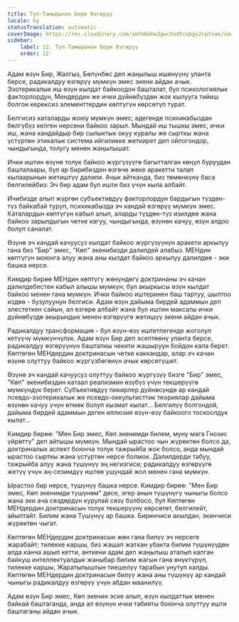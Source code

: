 ```yaml
---
title: Түп-Тамырынан Бери Өзгөрүү
locale: ky
statusTranslation: automatic
coverImage: https://res.cloudinary.com/xmfm6mhw3gwctndtcubgx2rptnae/image/upload/v1740468922/small_cover_tratado_de_psicologia_revolucionaria_a4c0dca4e0.webp
sidebar:
    label: 12. Түп-Тамырынан Бери Өзгөрүү
    order: 12
---
```

Адам өзүн Бир, Жалгыз, Бөлүнбөс деп жаңылыш ишенүүнү уланта берсе, радикалдуу өзгөрүү мүмкүн эмес экени айдан ачык. Эзотерикалык иш өзүн кылдат байкоодон башталат, бул психологиялык факторлордун, Мендердин же ички дүйнөбүздөн жок кылууга тийиш болгон керексиз элементтердин көптүгүн көрсөтүп турат.

Белгисиз каталарды жоюу мүмкүн эмес; адегенде психикабыздан бөлгүбүз келген нерсени байкоо зарыл. Мындай иш тышкы эмес, ички иш, жана кандайдыр бир сылыктык окуу куралы же сырткы жана үстүртөн этикалык система ийгиликке жеткирет деп ойлогондор, чындыгында, толугу менен жаңылышат.

Ички иштин өзүнө толук байкоо жүргүзүүгө багытталган көңүл буруудан башталаары, бул ар бирибизден өзгөчө жеке аракетти талап кылаарынын жетиштүү далили. Ачык айтканда, биз төмөнкүнү баса белгилейбиз: Эч бир адам бул ишти биз үчүн кыла албайт.

Ичибизде алып жүргөн субъективдүү факторлордун бардыгын түздөн-түз байкабай туруп, психикабызда эч кандай өзгөрүү мүмкүн эмес. Каталардын көптүгүн кабыл алып, аларды түздөн-түз изилдөө жана байкоо зарылдыгын четке кагуу, чындыгында, өзүнөн качуу, өзүн алдоо болуп саналат.

Өзүнө эч кандай качуусуз кылдат байкоо жүргүзүүнүн аракети аркылуу гана биз "Бир" эмес, "Көп" экенибизди далилдей алабыз. МЕНдин көптүгүн моюнга алуу жана аны кылдат байкоо аркылуу далилдөө - эки башка нерсе.

Кимдир бирөө МЕНдин көптүгү жөнүндөгү доктринаны эч качан далилдебестен кабыл алышы мүмкүн; бул акыркысы өзүн кылдат байкоо менен гана мүмкүн. Ички байкоо иштеринен баш тартуу, шылтоо издөө - бузулуунун белгиси. Адам өзүн дайыма бирдей адаммын деп элестеткен сайын, ал өзгөрө албайт жана бул иштин максаты ички дүйнөбүздө акырындык менен өзгөрүүгө жетишүү экени айдан ачык.

Радикалдуу трансформация - бул өзүн-өзү иштетпегенде жоголуп кетүүчү мүмкүнчүлүк. Адам өзүн Бир деп эсептөөнү уланта берсе, радикалдуу өзгөрүүнүн баштапкы чекити жашыруун бойдон кала берет. Көптөгөн МЕНдердин доктринасын четке каккандар, алар эч качан өзүнө олуттуу байкоо жүргүзбөгөнүн ачык көрсөтүшөт.

Өзүнө эч кандай качуусуз олуттуу байкоо жүргүзүү бизге "Бир" эмес, "Көп" экенибиздин катаал реализмин өзүбүз үчүн текшерүүгө мүмкүндүк берет. Субъективдүү пикирлер дүйнөсүндө ар кандай псевдо-эзотерикалык же псевдо-оккультисттик теориялар дайыма өзүнөн качуу үчүн өтмөк болуп кызмат кылат... Белгилүү болгондой, дайыма бирдей адаммын деген иллюзия өзүн-өзү байкоого тоскоолдук кылат...

Кимдир бирөө: "Мен Бир эмес, Көп экенимди билем, муну мага Гнозис үйрөттү" деп айтышы мүмкүн. Мындай ырастоо чын жүрөктөн болсо да, доктриналык аспект боюнча толук тажрыйба жок болсо, анда мындай ырастоо сырткы жана үстүртөн нерсе болмок. Далилдерди табуу, тажрыйба алуу жана түшүнүү эң негизгиси; радикалдуу өзгөрүүгө жетүү үчүн аң-сезимдүү иштөө ушундай жол менен гана мүмкүн.

Ырастоо бир нерсе, түшүнүү башка нерсе. Кимдир бирөө: "Мен Бир эмес, Көп экенимди түшүнөм" десе, эгер анын түшүнүгү чыныгы болсо жана эки ача сөздөрдүн курулай сөзү болбосо, бул Көптөгөн МЕНдердин доктринасын толук текшерүүнү көрсөтөт, белгилейт, айыптайт. Билим жана Түшүнүү ар башка. Биринчиси акылдан, экинчиси жүрөктөн чыгат.

Көптөгөн МЕНдердин доктринасын жөн гана билүү эч нерсеге жарабайт; тилекке каршы, биз жашап жаткан убакта билим түшүнүүдөн алда канча ашып кетти, анткени адам деп жаңылыш аталып калган байкуш интеллектуалдык жаныбар билим жагын гана өнүктүрүп, тилекке каршы, Жаратылыштын тиешелүү тарабын унутуп калды. Көптөгөн МЕНдердин доктринасын билүү жана аны түшүнүү ар кандай чыныгы радикалдуу өзгөрүү үчүн абдан маанилүү.

Адам өзүн Бир эмес, Көп экенин эске алып, өзүн кылдаттык менен байкай баштаганда, анда ал өзүнүн ички табияты боюнча олуттуу ишти баштаганы айдан ачык.

